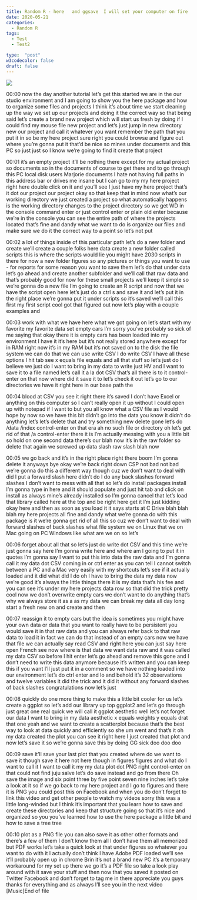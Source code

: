 ```yaml
---
title: Random R - here   and ggsave  I will set your computer on fire    Why 
date: 2020-05-21
categories:
  - Random R
tags:
  - Test
  - Test2

type:  "post"
w3codecolor: false
draft: false
---
```


<a href="https://www.youtube.com/watch?v=RSXXYxCz630">
<img src="auto-posts/images/20-RandomR-CradleToGraveRLiveStream-UnzipDirectoryofFiles.mp4.jpg">
</a>









00:00
now the day another tutorial let's get this started we are in the our studio
environment and I am going to show you the here package and how to organize
some files and projects I think it's about time we start cleaning up the way
we set up our projects and doing it the correct way so that being said let's
create a brand new project which will start us fresh by doing if I could find
my mouse file new project and let's just jump in new directory new our project
and call it whatever you want remember the path that you put it in so be my
here project sure right you could browse
and figure out where you're gonna put it that'd be nice so mines under documents
and this PC so just just so I know we're going to find it create that project

00:01
it's an empty project it'll be nothing there except for my actual project so
documents so in the documents of course to get there and to go through this PC
local disk users Marjorie documents I hate not having full paths in this
address bar or drives me insane but I can go to my my here project right here
double click on it and you'll see I just have my here project that's it dot our
project our project okay so that keep that in mind now
what's our working directory we just created a project
so what automatically happens is the working directory changes to the project
directory so we get WD in the console command enter or just control enter or
plain old enter because we're in the console you can see the entire path of
where the projects located that's fine and dandy what we want to do is organize
our files and make sure we do it the correct way to a point so let's not put

00:02
a lot of things inside of this particular path let's do a new folder
and create we'll create a couple folks here data create a new folder called
scripts this is where the scripts would lie you might have 2030 scripts in there
for now a new folder figures so any pictures
or things you want to use - for reports for some reason you want to save them
let's do that under data let's go ahead and create another subfolder and we'll
call that raw data and that's probably good for now for these small projects
we'll keep it simple so we're gonna do a
new file I'm going to create an R script and now that we have the script open
here let's just do a ctrl s and save it and let's put it in the right place
we're gonna put it under scripts so it's saved we'll call this first my first
script cool got that figured out now let's play with a couple examples and

00:03
work with what we have here what we got going on let's start with my favorite my
favorite data set empty cars I'm sorry you've probably so sick of me saying
that okay there it is empty cars has been loaded into my
environment I have it it's here but it's
not really stored anywhere except for in RAM right now it's in my RAM but it's
not saved on to the disk the file system
we can do that we can use write CSV I do write
CSV I have all these options I hit tab see x equals file equals and all that
stuff so let's just do I believe we just do I want to bring in my data to write
just HV and I want to save it to a file named let's call it a la dot CSV that's
all there is to it control-enter on that now where did it save it to let's check
it out let's go to our directories we have it right here in our base path the

00:04
blood at CSV you see it right there it's saved I don't have Excel or anything on
this computer so I can't really open it up without I could open up with notepad
if I want to but you all know what a CSV file as I would hope by now so we have
this bit didn't go into the data you know it didn't do anything
let's let's delete that and try something new delete gone let's do /data /index
control-enter on that era ah no such file or directory oh let's get rid of
that /a control-enter there it is I'm actually messing with you a little bit
so hold on one second data there's our blah now it's in the
raw folder so delete that again we screwed up data slash raw slash blah now

00:05
we go back and it's in the right place right there boom I'm gonna delete it
anyways bye okay we're back right down CSP not bad not bad
we're gonna do this a different way though cuz we don't want to deal with
did I put a forward slash here didn't do I do any back slashes forward slashes I
don't want to mess with all that so let's do install packages install I'm
gonna type in here and it should populate and just hit tab and click on
install as always mine's already installed so I'm gonna cancel that let's
load that library called here at the top and be right here get it I'm just
kidding okay here and then as soon as you load
it it says starts at C Drive blah blah blah my here projects all fine and dandy
what we're gonna do with this package is it we're gonna get rid of all this so
cuz we don't want to deal with forward slashes of back slashes what file system
we on Linux that we on Mac going on PC Windows like what are we on so let's

00:06
forget about all that so let's just do write dot CSV and this time we're just
gonna say here I'm gonna write here and where am I going to put it in quotes I'm
gonna say I want to put this into data the raw data and I'm gonna call it my
data dot CSV coming in or ctrl enter as you can tell I cannot switch between a
PC and a Mac very easily with my shortcuts let's see if it actually
loaded and it did what did I do oh I have to bring the
data my data now we're good it's always the little things there it
is my data that's his fee and you can see it's under my here projects data row
so that did the trick pretty cool now we don't overwrite empty
cars we don't want to do anything that's why we always store it as a as my data
we can break my data all day long start a fresh new on and create and then

00:07
reassign it to empty cars but the idea is sometimes you might have your own
data or data that you want to really have to be persistent you would save it
in that raw data and you can always refer back to that raw data to load it
in fact we can do that instead of an empty cars now we have that file we can
actually say read CSV and right here you can just say here open French see now
where is that data we want data raw and it was called my data
CSV so before I hit enter let's go ahead
and remove this gone and I don't need to write this data anymore because it's
written and you can keep this if you want I'll just put it in a comment so we
have nothing loaded into our environment let's do ctrl enter and lo and behold
it's 32 observations and twelve variables it did the trick and it did it
without any forward slashes of back slashes congratulations now let's just

00:08
quickly do one more thing to make this a little bit cooler for us let's create a
ggplot so let's add our library up top ggplot2 and let's go through just great
one real quick we will call it ggplot aesthetic well let's not forget our data
I want to bring in my data aesthetic x equals weights y equals
drat that one yeah and we want to create a scatterplot because that's the best
way to look at data quickly and efficiently so she um went and that's it
oh my data created the plot you can see it right here I just created that plot
and now let's save it so we're gonna save this by doing GG sick doo doo doo

00:09
save it'll save your last plot that you created where do we want to save it
though save it here not here though in figures figures and what do I want to
call it I want to call it my my data plot dot PNG right control-enter on that
could not find juju salve let's do save instead and go from there Oh save the
image and six point three by five point seven nine inches let's take a look at
it so if we go back to my here project and I go to figures and there it is PNG
you could post this on Facebook and when you do don't forget to link this video
and get other people to watch my videos sorry this was a little long-winded but
I think it's important that you learn how to save and create these directories
and keep that structure going so that it's nice and organized so you you've
learned how to use the here package a little bit and how to save a tree tree

00:10
plot as a PNG file you can also save it as other other formats and there's a few
of them I don't know them all I don't have them all memorized but PDF works
let's take a quick look at that under figures so whatever you want to do with
it I actually don't think I have Adobe PDF loaded we'll see it'll probably open
up in chrome Brin it's not a brand new PC it's a temporary workaround for my
set up there we go it's a PDF file so take a look play around with it save
your stuff and then now that you saved it posted on Twitter Facebook and don't
forget to tag me in there appreciate you
guys thanks for everything and as always I'll see you in the next video [Music]End of file

